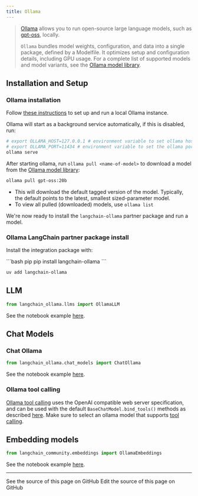 ```yaml
---
title: Ollama
---
```


>[Ollama](https://ollama.com/) allows you to run open-source large language models,
> such as [gpt-oss](https://ollama.com/library/gpt-oss), locally.
>
>`Ollama` bundles model weights, configuration, and data into a single package, defined by a Modelfile.
>It optimizes setup and configuration details, including GPU usage.
>For a complete list of supported models and model variants, see the [Ollama model library](https://ollama.ai/library).


## Installation and Setup
### Ollama installation
Follow [these instructions](https://github.com/ollama/ollama?tab=readme-ov-file#ollama)
to set up and run a local Ollama instance.

Ollama will start as a background service automatically, if this is disabled, run:

```bash
# export OLLAMA_HOST=127.0.0.1 # environment variable to set ollama host
# export OLLAMA_PORT=11434 # environment variable to set the ollama port
ollama serve
```

After starting ollama, run `ollama pull <name-of-model>` to download a model from the [Ollama model library](https://ollama.ai/library):

```bash
ollama pull gpt-oss:20b
```

- This will download the default tagged version of the model. Typically, the default points to the latest, smallest sized-parameter model.
- To view all pulled (downloaded) models, use `ollama list`

We're now ready to install the `langchain-ollama` partner package and run a model.

### Ollama LangChain partner package install

Install the integration package with:

<CodeGroup>
```bash pip
pip install langchain-ollama
```

```bash uv
uv add langchain-ollama
```
</CodeGroup>

## LLM

```python
from langchain_ollama.llms import OllamaLLM
```

See the notebook example [here](/oss/python/integrations/llms/ollama).

## Chat Models

### Chat Ollama

```python
from langchain_ollama.chat_models import ChatOllama
```

See the notebook example [here](/oss/python/integrations/chat/ollama).

### Ollama tool calling
[Ollama tool calling](https://ollama.com/blog/tool-support) uses the
OpenAI compatible web server specification, and can be used with
the default `BaseChatModel.bind_tools()` methods
as described [here](/oss/python/langchain/tools/).
Make sure to select an ollama model that supports [tool calling](https://ollama.com/search?&c=tools).

## Embedding models

```python
from langchain_community.embeddings import OllamaEmbeddings
```

See the notebook example [here](/oss/python/integrations/text_embedding/ollama).

---

<CardGroup cols={2}>
  <Card title="View Source" icon="eye" href="https://github.com/langchain-ai/docs/blob/main/src/oss/python/integrations/providers/ollama.mdx">
    See the source of this page on GitHub
  </Card>
  <Card title="Edit Source" icon="pen-to-square" href="https://github.com/langchain-ai/docs/edit/main/src/oss/python/integrations/providers/ollama.mdx">
    Edit the source of this page on GitHub
  </Card>
</CardGroup>
